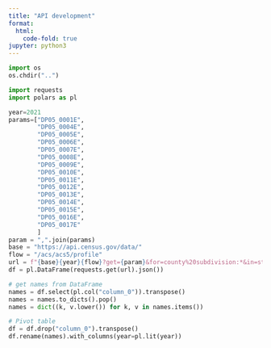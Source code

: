 ```yaml
---
title: "API development"
format:
  html:
    code-fold: true
jupyter: python3
---
```



```python
import os
os.chdir("..")
```


```python
import requests
import polars as pl
```

```python
year=2021
params=["DP05_0001E",
        "DP05_0004E",
        "DP05_0005E",
        "DP05_0006E",
        "DP05_0007E",
        "DP05_0008E",
        "DP05_0009E",
        "DP05_0010E",
        "DP05_0011E",
        "DP05_0012E",
        "DP05_0013E",
        "DP05_0014E",
        "DP05_0015E",
        "DP05_0016E",
        "DP05_0017E"
        ]
param = ",".join(params)
base = "https://api.census.gov/data/"
flow = "/acs/acs5/profile"
url = f"{base}{year}{flow}?get={param}&for=county%20subdivision:*&in=state:72&in=county:*"
df = pl.DataFrame(requests.get(url).json())

# get names from DataFrame
names = df.select(pl.col("column_0")).transpose()
names = names.to_dicts().pop()
names = dict((k, v.lower()) for k, v in names.items())

# Pivot table
df = df.drop("column_0").transpose()
df.rename(names).with_columns(year=pl.lit(year))
```
